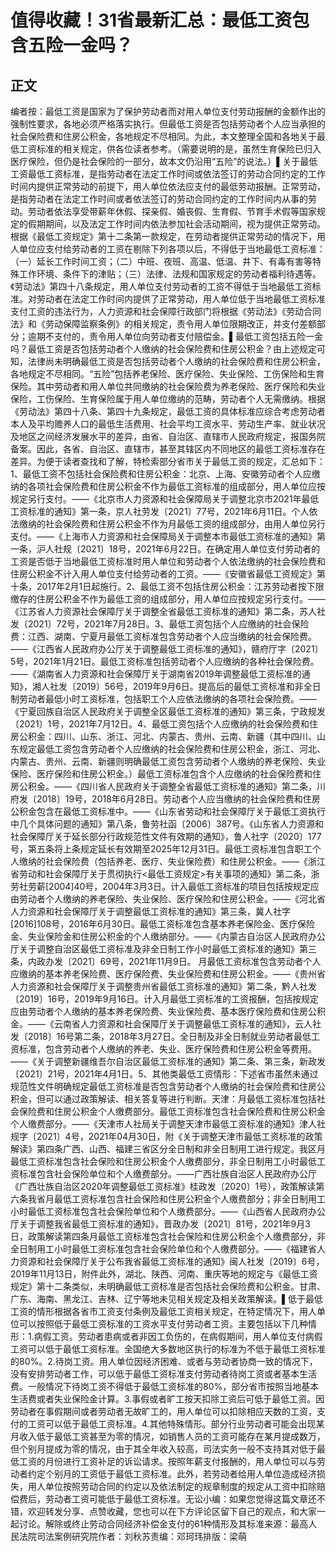 # 值得收藏！31省最新汇总：最低工资包含五险一金吗？
## 正文
编者按：最低工资是国家为了保护劳动者而对用人单位支付劳动报酬的金额作出的强制性要求，各地必须严格落实执行。但最低工资是否包括劳动者个人应当承担的社会保险费和住房公积金，各地规定不尽相同。为此，本文整理全国和各地关于最低工资标准的相关规定，供各位读者参考。（需要说明的是，虽然生育保险已归入医疗保险，但仍是社会保险的一部分，故本文仍沿用“五险”的说法。）▌关于最低工资最低工资标准，是指劳动者在法定工作时间或依法签订的劳动合同约定的工作时间内提供正常劳动的前提下，用人单位依法应支付的最低劳动报酬。正常劳动，是指劳动者在法定工作时间或者依法签订的劳动合同约定的工作时间内从事的劳动。劳动者依法享受带薪年休假、探亲假、婚丧假、生育假、节育手术假等国家规定的假期期间，以及法定工作时间内依法参加社会活动期间，视为提供正常劳动。根据《最低工资规定》第十二条第一款规定，在劳动者提供正常劳动的情况下，用人单位应支付给劳动者的工资在剔除下列各项以后，不得低于当地最低工资标准：（一）延长工作时间工资；（二）中班、夜班、高温、低温、井下、有毒有害等特殊工作环境、条件下的津贴；（三）法律、法规和国家规定的劳动者福利待遇等。《劳动法》第四十八条规定，用人单位支付劳动者的工资不得低于当地最低工资标准。对劳动者在法定工作时间内提供了正常劳动，用人单位低于当地最低工资标准支付工资的违法行为，人力资源和社会保障行政部门将根据《劳动法》《劳动合同法》和《劳动保障监察条例》的相关规定，责令用人单位限期改正，并支付差额部分；逾期不支付的，责令用人单位向劳动者支付赔偿金。▌最低工资包括五险一金吗？最低工资是否包括劳动者个人缴纳的社会保险费和住房公积金？由上述规定可知，法律尚未明确最低工资是否包括劳动者个人缴纳的社会保险费和住房公积金，各地规定不尽相同。“五险”包括养老保险、医疗保险、失业保险、工伤保险和生育保险。其中劳动者和用人单位共同缴纳的社会保险费为养老保险、医疗保险和失业保险，工伤保险、生育保险属于用人单位缴纳的范畴，劳动者个人无需缴纳。根据《劳动法》第四十八条、第四十九条规定，最低工资的具体标准应综合考虑劳动者本人及平均赡养人口的最低生活费用、社会平均工资水平、劳动生产率、就业状况及地区之间经济发展水平的差异，由省、自治区、直辖市人民政府规定，报国务院备案。因此，各省、自治区、直辖市，甚至其辖区内不同地区的最低工资标准存在差异。为便于读者查找和了解，特检索部分省市关于最低工资的规定，汇总如下：1、最低工资不包括社会保险费和住房公积金：北京、上海、安徽劳动者个人应缴纳的各项社会保险费和住房公积金不作为最低工资标准的组成部分，用人单位应按规定另行支付。——《北京市人力资源和社会保障局关于调整北京市2021年最低工资标准的通知》第一条，京人社劳发〔2021〕77号，2021年6月11日。个人依法缴纳的社会保险费和住房公积金不作为月最低工资的组成部分，由用人单位另行支付。——《上海市人力资源和社会保障局关于调整本市最低工资标准的通知》第一条，沪人社规〔2021〕18号，2021年6月22日。在确定用人单位支付劳动者的工资是否低于当地最低工资标准时用人单位和劳动者个人依法缴纳的社会保险费和住房公积金不计入用人单位支付给劳动者的工资。——《安徽省最低工资规定》第十条，2017年2月1日起施行。2、最低工资不包括住房公积金：江苏劳动者按下限缴存的住房公积金不作为最低工资的组成部分，用人单位应按规定另行支付。——《江苏省人力资源社会保障厅关于调整全省最低工资标准的通知》第二条，苏人社发〔2021〕72号，2021年7月28日。3、最低工资包括个人应缴纳的社会保险费：江西、湖南、宁夏月最低工资标准包含劳动者个人应当缴纳的社会保险费。——《江西省人民政府办公厅关于调整最低工资标准的通知》，赣府厅字〔2021〕5号，2021年1月21日。最低工资标准包括劳动者个人应缴纳的各种社会保险费。——《湖南省人力资源和社会保障厅关于湖南省2019年调整最低工资标准的通知》，湘人社发〔2019〕56号，2019年9月6日。提高后的最低工资标准和非全日制劳动者最低小时工资标准，包括职工个人应依法缴纳的各项社会保险费。——《宁夏回族自治区人民政府关于调整全区最低工资标准的通知》第三条，宁政规发〔2021〕1号，2021年7月12日。4、最低工资包括个人应缴纳的社会保险费和住房公积金：四川、山东、浙江、河北、内蒙古、贵州、云南、新疆（其中四川、山东规定最低工资包含劳动者个人应缴纳的社会保险费和住房公积金，浙江、河北、内蒙古、贵州、云南、新疆则明确最低工资包含劳动者个人缴纳的养老保险、失业保险、医疗保险和住房公积金。）最低工资标准包含个人应缴纳的社会保险费和住房公积金。——《四川省人民政府关于调整全省最低工资标准的通知》第二条，川府发〔2018〕19号，2018年6月28日。劳动者个人应当缴纳的社会保险费和住房公积金包含在最低工资标准中。——《山东省劳动和社会保障厅关于最低工资执行中几个具体问题的通知》第八条，鲁劳社函〔2006〕387号。《山东省人力资源和社会保障厅关于延长部分行政规范性文件有效期的通知》，鲁人社字〔2020〕177号，第五条将上条规定延长有效期至2025年12月31日。最低工资标准包含职工个人缴纳的社会保险费（包括养老、医疗、失业保险费）和住房公积金。——《浙江省劳动和社会保障厅关于贯彻执行<最低工资规定>有关事项的通知》第二条，浙劳社劳薪[2004]40号，2004年3月3日。计入最低工资标准的项目包括按规定应由劳动者个人缴纳的养老保险、失业保险、医疗保险和住房公积金。——《河北省人力资源和社会保障厅关于调整最低工资标准的通知》第三条，冀人社字[2016]108号，2016年6月30日。最低工资标准包含基本养老保险金、医疗保险金、失业保险金和住房公积金的个人缴纳部分。——《内蒙古自治区人民政府办公厅关于调整自治区最低工资标准及非全日制工作小时最低工资标准的通知》第三条，内政办发〔2021〕69号，2021年11月9日。  月最低工资标准包含劳动者个人应缴纳的基本养老保险费、医疗保险费、失业保险费和住房公积金。——《贵州省人力资源和社会保障厅关于调整贵州省最低工资标准的通知》第二条，黔人社发〔2019〕16号，2019年9月16日。计入月最低工资标准的工资报酬，包括按规定应由劳动者个人缴纳的基本养老保险费、失业保险费、基本医疗保险费和住房公积金。——《云南省人力资源和社会保障厅关于调整最低工资标准的通知》，云人社发〔2018〕16号第二条，2018年3月27日。全日制及非全日制就业劳动者最低工资标准，包含劳动者个人缴纳的养老、失业、医疗保险费和住房公积金等费用。——《关于调整新疆维吾尔自治区最低工资标准的通知》第二条、第三条，新政发〔2021〕21号，2021年4月1日。5、其他类最低工资情形：下述省市虽然未通过规范性文件明确规定最低工资标准是否包含劳动者个人缴纳的社会保险费和住房公积金，但可以通过政策解读、相关答复等进行判断。天津：月最低工资标准包括社会保险费和住房公积金个人缴费部分。最低工资标准包含社会保险费和住房公积金个人缴费部分。——《天津市人社局关于调整天津市最低工资标准的通知》津人社规字〔2021〕4号，2021年04月30日，附《关于调整天津市最低工资标准的政策解读》第四条广西、山西、福建三省区分全日制和非全日制用工进行规定。我区月最低工资标准包含社会保险和住房公积金个人缴费部分，非全日制用工小时最低工资标准包含社会保险单位和个人缴费部分。——广西壮族自治区人民政府办公厅《广西壮族自治区2020年调整最低工资标准》桂政发〔2020〕1号），政策解读第六条我省月最低工资标准包含社会保险和住房公积金个人缴费部分；非全日制用工小时最低工资标准包含社会保险单位和个人缴费部分。——《山西省人民政府办公厅关于调整我省最低工资标准的通知》，晋政办发〔2021〕81号，2021年9月3日，政策解读第四条月最低工资标准包含社会保险和住房公积金个人缴费部分，非全日制用工小时最低工资标准包含社会保险单位和个人缴费部分。——《福建省人力资源和社会保障厅关于公布我省最低工资标准的通知》闽人社发〔2019〕6号，2019年11月13日，附件此外，湖北、陕西、河南、重庆等地的规定与《最低工资规定》第十二条类似，未明确最低工资标准是否包括社会保险费和公积金。甘肃、广东、海南、黑龙江、吉林、辽宁等地未见相关规定及相关政策解读。▌低于最低工资的情形根据各省市工资支付条例及最低工资相关规定，在特定情况下，用人单位可以按照低于最低工资标准的工资水平支付劳动者工资。主要包括以下几种情形：1.病假工资。劳动者患病或者非因工负伤的，在病假期间，用人单位支付病假工资可以低于最低工资标准。全国绝大多数地区执行的标准为不低于最低工资标准的80%。2.待岗工资。用人单位因经济困难、或者与劳动者协商一致的情况下，没有安排劳动者工作，可以低于最低工资标准支付劳动者待岗工资或者基本生活费。一般情况下待岗工资不得低于最低工资标准的80%，部分省市按照当地基本生活费或者失业保险金计算。3.事假或者旷工按天扣除工资后可低于最低工资。因劳动者在事假期间或者劳动者无故旷工的，用人单位可以扣除相应天数的工资，支付的工资可以低于最低工资标准。4.其他特殊情形。部分行业劳动者可能会出现某月收入低于最低工资甚至为零的情况，如销售人员的工资可能存在某月提成数万，但个别月提成为零的情况，由于其全年收入较高，司法实务一般不支持其对低于最低工资的月份进行工资补足的诉讼请求。按照年薪支付报酬的，用人单位可以与劳动者约定个别月的工资低于最低工资标准。此外，若劳动者给用人单位造成经济损失，用人单位按照劳动合同的约定以及依法制定的规章制度的规定从工资中扣除赔偿费后，劳动者工资可能低于最低工资标准。无讼小编：如果您觉得这篇文章还不错，欢迎转发分享、点赞收藏，您也可以在下方评论区留下自己的观点，和大家一起讨论。解除或终止劳动合同经济补偿金支付的61种情形及其标准来源：最高人民法院司法案例研究院作者：刘秋苏责编：邓珂玮排版：梁萌